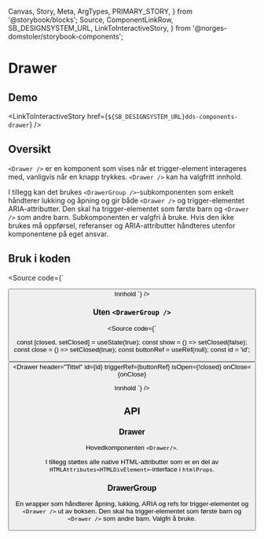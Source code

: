   Canvas,
  Story,
  Meta,
  ArgTypes,
  PRIMARY_STORY,
} from '@storybook/blocks';
  Source,
  ComponentLinkRow,
  SB_DESIGNSYSTEM_URL,
  LinkToInteractiveStory,
} from '@norges-domstoler/storybook-components';

<Meta of={DrawerStories} />

# Drawer

<ComponentLinkRow
  docsHref="https://design.domstol.no/987b33f71/p/79af30-drawer/b/15dc45"
  figmaHref="https://www.figma.com/file/ewqSDmkgqDQ5PyOsRp4V5b/?node-id=5023%3A128351"
  githubHref="https://github.com/domstolene/designsystem/tree/main/packages/components/src/components/Drawer"
/>

## Demo

<Canvas>
  <Story of={DrawerStories.Default} />
</Canvas>

<LinkToInteractiveStory href={`${SB_DESIGNSYSTEM_URL}dds-components-drawer`} />

## Oversikt

`<Drawer />` er en komponent som vises når et trigger-element interageres med, vanligvis når en knapp trykkes. `<Drawer />` kan ha valgfritt innhold.

I tillegg kan det brukes `<DrawerGroup />`-subkomponenten som enkelt håndterer lukking og åpning og gir både `<Drawer />` og trigger-elementet ARIA-attributter. Den skal ha trigger-elementet som første barn og `<Drawer />` som andre barn. Subkomponenten er valgfri å bruke. Hvis den ikke brukes må oppførsel, referanser og ARIA-attributter håndteres utenfor komponentene på eget ansvar.

## Bruk i koden

<Source
  code={`

<DrawerGroup>
  <Button label="Åpne" />
  <Drawer header="Tittel">Innhold</Drawer>
</DrawerGroup>
`} />

### Uten `<DrawerGroup />`

<Source
  code={`

const [closed, setClosed] = useState(true);
const show = () => setClosed(false);
const close = () => setClosed(true);
const buttonRef = useRef(null);
const id = 'id';

<Button
  label="Åpne"
  onClick={show}
  ref={buttonRef}
  aria-expanded={!closed}
  aria-controls={id}
  aria-haspopup="dialog"
/>
<Drawer
  header="Tittel"
  id={id}
  triggerRef={buttonRef}
  isOpen={!closed}
  onClose={onClose}
>
  Innhold
</Drawer>`} />

## API

### Drawer

Hovedkomponenten `<Drawer/>`.

<ArgTypes of={DrawerStories} />

I tillegg støttes alle native HTML-attributter som er en del av `HTMLAttributes<HTMLDivElement>`-interface i `htmlProps`.

### DrawerGroup

En wrapper som håndterer åpning, lukking, ARIA og refs for trigger-elementet og `<Drawer />` ut av boksen. Den skal ha trigger-elementet som første barn og `<Drawer />` som andre barn. Valgfri å bruke.

<ArgTypes of={DrawerGroup} />
